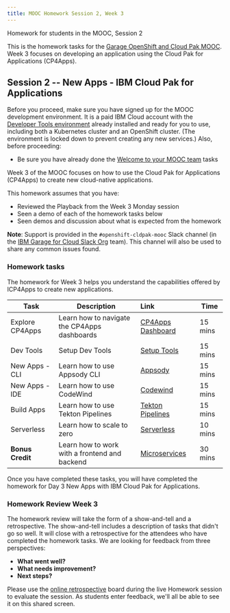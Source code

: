 ```yaml
---
title: MOOC Homework Session 2, Week 3
---
```


<PageDescription>

Homework for students in the MOOC, Session 2

</PageDescription>

This is the homework tasks for the [Garage OpenShift and Cloud Pak MOOC](/homework/teams). Week 3 focuses on developing an application using the Cloud Pak for Applications (CP4Apps).

## Session 2 -- New Apps - IBM Cloud Pak for Applications

<InlineNotification>

Before you proceed, make sure you have signed up for the MOOC development environment. It is a paid IBM Cloud account with the [Developer Tools environment](/overview) already installed and ready for you to use, including both a Kubernetes cluster and an OpenShift cluster. (The environment is locked down to prevent creating any new services.) Also, before proceeding:
- Be sure you have already done the [Welcome to your MOOC team](/homework/teams) tasks

</InlineNotification>

Week 3 of the MOOC focuses on how to use the Cloud Pak for Applications (CP4Apps) to create new cloud-native applications.

This homework assumes that you have:
 - Reviewed the Playback from the Week 3 Monday session
 - Seen a demo of each of the homework tasks below
 - Seen demos and discussion about what is expected from the homework

<InlineNotification>

**Note**: Support is provided in the `#openshift-cldpak-mooc` Slack channel (in the [IBM Garage for Cloud Slack Org](http://ibm-garage.slack.com) team). This channel will also be used to share any common issues found.

</InlineNotification>

### Homework tasks

The homework for Week 3 helps you understand the capabilities offered by ICP4Apps to create new applications. 


| Task                            | Description         | Link        | Time    |
| --------------------------------| ------------------  |:----------- |---------|
| Explore CP4Apps | Learn how to navigate the CP4Apps dashboards | [CP4Apps Dashboard](/practical/cp4apps#cp4apps-dashboard) | 15 mins |
| Dev Tools | Setup Dev Tools |[Setup Tools](/practical/cp4apps#cp4apps-dev-tools) | 15 mins |
| New Apps - CLI | Learn how to use Appsody CLI |[Appsody](/practical/cp4apps#create-a-new-app-using-the-appsody-cli) | 15 mins |
| New Apps - IDE | Learn how to use CodeWind |[Codewind](/practical/cp4apps#create-a-new-app-using-codewind) | 15 mins |
| Build Apps | Learn how to use Tekton Pipelines | [Tekton Pipelines](/practical/cp4apps#build-an-app-with-a-tekton-pipeline) | 15 mins |
| Serverless | Learn how to scale to zero | [Serverless](/practical/cp4apps#scale-to-zero-serverless) | 10 mins |
| **Bonus Credit** | Learn how to work with a frontend and backend | [Microservices](/practical/cp4apps2) | 30 mins |


Once you have completed these tasks, you will have completed the homework for Day 3 New Apps with IBM Cloud Pak for Applications. 

### Homework Review Week 3

The homework review will take the form of a show-and-tell and a retrospective. The show-and-tell includes a description of tasks that didn't go so well. It will close with a retrospective for the attendees who have completed the homework tasks. We are looking for feedback from three perspectives:

- **What went well?**
- **What needs improvement?**
- **Next steps?**

Please use the [online retrospective](https://reetro-io.herokuapp.com/board/5dd8b70091a43c001725ade8/5dd8b77791a43c001725adf2) board during the live Homework session to evaluate the session. As students enter feedback, we'll all be able to see it on this shared screen.
